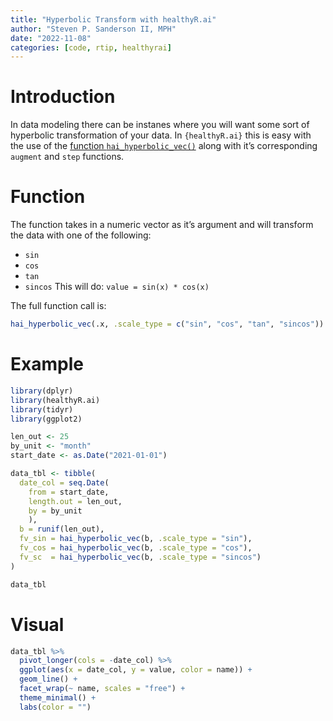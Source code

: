 ```yaml
---
title: "Hyperbolic Transform with healthyR.ai"
author: "Steven P. Sanderson II, MPH"
date: "2022-11-08"
categories: [code, rtip, healthyrai]
---
```


# Introduction

In data modeling there can be instanes where you will want some sort of hyperbolic transformation of your data. In `{healthyR.ai}` this is easy with the use of the [function `hai_hyperbolic_vec()`](https://www.spsanderson.com/healthyR.ai/reference/hai_hyperbolic_vec.html) along with it's corresponding `augment` and `step` functions.

# Function

The function takes in a numeric vector as it's argument and will transform the data with one of the following:

*  `sin`
*  `cos`
*  `tan`
*  `sincos` This will do: `value = sin(x) * cos(x)`

The full function call is:
```r
hai_hyperbolic_vec(.x, .scale_type = c("sin", "cos", "tan", "sincos"))
```

# Example

```r
library(dplyr)
library(healthyR.ai)
library(tidyr)
library(ggplot2)

len_out <- 25
by_unit <- "month"
start_date <- as.Date("2021-01-01")

data_tbl <- tibble(
  date_col = seq.Date(
    from = start_date, 
    length.out = len_out, 
    by = by_unit
    ),
  b = runif(len_out),
  fv_sin = hai_hyperbolic_vec(b, .scale_type = "sin"),
  fv_cos = hai_hyperbolic_vec(b, .scale_type = "cos"),
  fv_sc  = hai_hyperbolic_vec(b, .scale_type = "sincos")
)

data_tbl
```

# Visual 

```r
data_tbl %>% 
  pivot_longer(cols = -date_col) %>% 
  ggplot(aes(x = date_col, y = value, color = name)) + 
  geom_line() + 
  facet_wrap(~ name, scales = "free") +
  theme_minimal() +
  labs(color = "")
```